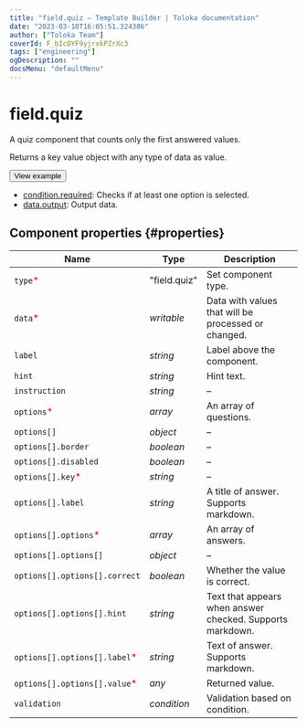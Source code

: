 ```yaml
---
title: "field.quiz — Template Builder | Toloka documentation"
date: "2023-03-10T16:05:51.324386"
author: ["Toloka Team"]
coverId: F_bIcOYF9yjrxkPZrXc3
tags: ["engineering"]
ogDescription: ""
docsMenu: "defaultMenu"
---
```



# field.quiz

A quiz component that counts only the first answered values.

Returns a key value object with any type of data as value.

<Button themeColor="light" view="default" size="l" type="link" url="https://ya.cc/t/jiIPzTjC446QoL">View example</Button>

<Cut title="Components used in the example">

- [condition.required](/docs/template-builder/reference/condition.required): Checks if at least one option is selected.
- [data.output](/docs/template-builder/operations/work-with-data): Output data.

</Cut>

## Component properties {#properties}

**Name** | **Type** | **Description**
----- | ----- | -----
`type`<span style="color: red">\*</span> | "field.quiz" | Set component type.
`data`<span style="color: red">\*</span> | _writable_ | Data with values that will be processed or changed.
`label` | _string_ | Label above the component.
`hint` | _string_ | Hint text.
`instruction` | _string_ | –
`options`<span style="color: red">\*</span> | _array_ | An array of questions.
`options[]` | _object_ | –
`options[].border` | _boolean_ | –
`options[].disabled` | _boolean_ | –
`options[].key`<span style="color: red">\*</span> | _string_ | –
`options[].label` | _string_ | A title of answer. Supports markdown.
`options[].options`<span style="color: red">\*</span> | _array_ | An array of answers.
`options[].options[]` | _object_ | –
`options[].options[].correct` | _boolean_ | Whether the value is correct.
`options[].options[].hint` | _string_ | Text that appears when answer checked. Supports markdown.
`options[].options[].label`<span style="color: red">\*</span> | _string_ | Text of answer. Supports markdown.
`options[].options[].value`<span style="color: red">\*</span> | _any_ | Returned value.
`validation` | _condition_ | Validation based on condition.

<ContactSupport/>